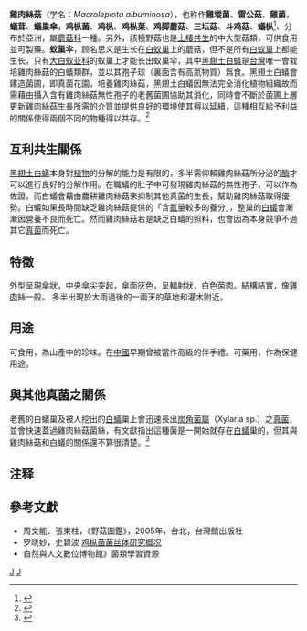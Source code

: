 {{NoteTA
| 1=zh-cn:鸡㙡菌; zh-tw:雞肉絲菇; zh-hk:雞㙡菌;
}}
{{Speciesbox 
| taxon = Macrolepiota albuminosa
| image = 石林县的鸡枞01.jpg
| authority =  ([[Berk.|Berk.]]) Pegler (1972)
| synonyms_ref = <ref name="urlFungorum: Macrolepiota albuminosa synonymy"/>
| synonyms =
  {{plainlist|
*''Agaricus albuminosus'' <small>Berk. (1847)</small>
*''Lepiota albuminosa'' <small>(Berk.) [[Sacc.|Sacc.]] (1887)</small>
*''Collybia albuminosa'' <small>(Berk.) [[Thomas_Petch|Petch]] (1912)</small>
*''Gymnopus albuminosus'' <small>(Berk.) [[Casper_van_Overeem|Overeem]] (1927)</small>
*''[[Termitomyces|Termitomyces]] albuminosus'' <small>(Berk.) [[R.Heim|R.Heim]] (1941)<ref name="Heim 1941"/></small> 
  }}
}}

'''雞肉絲菇'''（学名：''Macrolepiota albuminosa''），也称作'''雞㙡菌'''、'''雷公菇'''、'''雞菌'''，'''蟻茸'''、'''蟻巢傘'''，'''鸡枞菌'''、'''鸡枞'''、'''鸡枞菜'''、'''鸡脚蘑菇'''、'''三坛菇'''、'''斗鸡菇'''、'''蟻枞'''<ref>{{cite journal|author1=江纪武|coauthors=郑礼胜； 王洁|title=从误名“鸡枞菌”看科技名词规范化|journal=中国科技术语|date=2014|issue=4|pages=58-60|url=http://www.cnki.net/kcms/detail/Detail.aspx?dbname=CJFD2014&filename=KJSY201404019&v=MjA1NzdMdktMaWZZZDdHNEg5WE1xNDlFYllRSGZYZ3h2UjhRbUV3SlRReVFybVJFRnJDVVJMK2ZZdVJ1RkN2bFU=&filetitle=%E4%BB%8E%E8%AF%AF%E5%90%8D%E2%80%9C%E9%B8%A1%E6%9E%9E%E8%8F%8C%E2%80%9D%E7%9C%8B%E7%A7%91%E6%8A%80%E5%90%8D%E8%AF%8D%E8%A7%84%E8%8C%83%E5%8C%96|accessdate=2015-05-21}}</ref>、分布於亞洲，屬[[蘑菇科|蘑菇科]]一種。另外，該種野菇也是[[土棲共生|土棲共生]]的中大型菇類，可供食用並可製藥。'''蚁巢伞'''，顾名思义是生长在[[白蚁巢|白蚁巢]]上的蘑菇，但不是所有[[白蚁巢|白蚁巢]]上都能生长，只有[[大白蚁亚科|大白蚁亚科]]的蚁巢上才能长出蚁巢伞，其中[[黑翅土白蟻|黑翅土白蟻]]是[[台灣|台灣]]唯一會栽培雞肉絲菇的白蟻類群，並以其孢子球（裏面含有高氮物質）爲食。黑翅土白蟻會建造菌圃，即真菌花園，培養雞肉絲菇，黑翅土白蟻因無法完全消化植物組織故而需藉由攝入含有雞肉絲菇無性孢子的老舊菌圃協助其消化，同時會不斷於菌圃上層更新雞肉絲菇生長所需的介質並提供良好的環境使其得以延續，這種相互給予利益的關係使得兩個不同的物種得以共存。<ref>{{cite journal |author1=Chun-I Chiu |author2=Jie-Hao Ou |author3=Chi-Yu Chen |author4=Hou-Feng Li |title=Fungal nutrition allocation enhances mutualism with fungus-growing termit. |journal=Fungal Ecology |date=2019 |issue=41 |page=92-100}}</ref>

==互利共生關係==
[[黑翅土白蟻|黑翅土白蟻]]本身對[[植物|植物]]的分解的能力是有限的，多半需仰賴雞肉絲菇所分泌的[[酶|酶]]才可以進行良好的分解作用。在職蟻的肚子中可發現雞肉絲菇的無性孢子，可以作為佐證。而白蟻會藉由農耕雞肉絲菇來抑制其他真菌的生長，幫助雞肉絲菇取得優勢。白蟻如果長時間缺乏雞肉絲菇提供的「含[[氮|氮]]量較多的養分」，整巢的[[白蟻|白蟻]]會漸漸因營養不良而死亡。然而雞肉絲菇若是缺乏白蟻的照料，也會因為本身競爭不過其它[[真菌|真菌]]而死亡。

==特徵==
外型呈現傘狀，中央傘尖突起，傘面灰色，呈輻射狀，白色菌肉。結構結實，像[[雞肉|雞肉]]絲一般。
多半出現於大雨過後的一兩天的草地和灌木附近。

==用途==
可食用，為山產中的珍味。在[[中國|中國]]早期曾被當作高級的伴手禮。可藥用，作為保健用途。

==與其他真菌之關係==
老舊的白蟻巢及被人挖出的[[白蟻|白蟻]]巢上會迅速長出[[炭角菌屬|炭角菌屬]]（Xylaria sp.）之[[真菌|真菌]]，並會快速蓋過雞肉絲菇菌絲，有文獻指出這種菌是一開始就存在[[白蟻|白蟻]]巢的，但其與雞肉絲菇和白蟻的關係還不算很清楚。<ref>{{cite journal |author1=Visser, Anna A. |author2=Kooij, Pepijn Wilhelmus |author3=Debets, Alfons J. M. |author4=Kuyper, Thomas W. |author5=Aanen, Duur K. |title=Pseudoxylaria as stowaway of the fungus-growing termite nest: interaction asymmetry between Pseudoxylaria, Termitomyces and free-living relatives. |journal=Fungal Ecology |date=2011 |volume=4 |issue=5 |page=322-332}}</ref>

==注释==
{{Reflist|refs=
<ref name="urlFungorum: Macrolepiota albuminosa synonymy">{{cite web |title=''Macrolepiota albuminosa'' (Berk.) Pegler, Kew Bull. 27(1): 189 (1972) |url=http://www.speciesfungorum.org/Names/SynSpecies.asp?RecordID=317068 |publisher=[[Index_Fungorum|Index Fungorum]]. CAB International |accessdate=2012-12-20}}</ref>
<ref name="Heim 1941">{{cite journal |author=Heim R. |title=Études descriptives et expérimentales sur les agarics termitophiles d'Afriquetropicale |journal=Mémoires de l'Académie des Sciences de l'Institut de France |year=1941 |volume=64 |pages=1–74 |language=fr}}</ref>
}}

==參考文獻==
*周文能、張東柱，《野菇圖鑑》，2005年，台北，台灣館出版社
*罗晓妙，史碧波 [http://www.sfncc.org.cn/Z_Show.asp?ArticleID=1846 鸡枞菌菌丝体研究概况]{{Dead link|date=2018年7月 |bot=InternetArchiveBot |fix-attempted=yes }}
*自然與人文數位博物館》菌類學習資源
{{Taxonbar|from=Q1396879}}

[[Category:食用菌|J]]
[[Category:大環柄菇屬|J]]